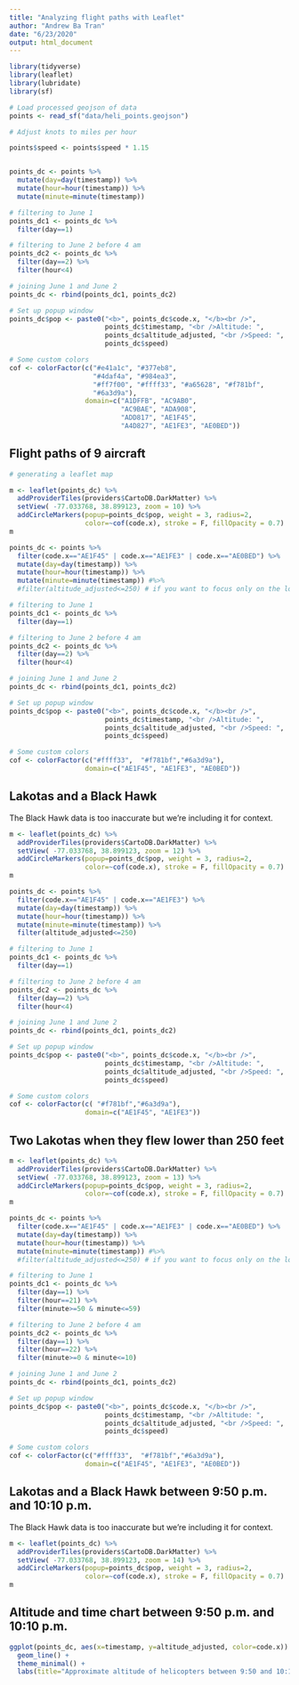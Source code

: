 ```yaml
---
title: "Analyzing flight paths with Leaflet"
author: "Andrew Ba Tran"
date: "6/23/2020"
output: html_document
---
```


```r
library(tidyverse)
library(leaflet)
library(lubridate)
library(sf)

# Load processed geojson of data
points <- read_sf("data/heli_points.geojson")

# Adjust knots to miles per hour

points$speed <- points$speed * 1.15


points_dc <- points %>% 
  mutate(day=day(timestamp)) %>% 
  mutate(hour=hour(timestamp)) %>% 
  mutate(minute=minute(timestamp)) 

# filtering to June 1
points_dc1 <- points_dc %>% 
  filter(day==1)

# filtering to June 2 before 4 am
points_dc2 <- points_dc %>% 
  filter(day==2) %>% 
  filter(hour<4) 

# joining June 1 and June 2
points_dc <- rbind(points_dc1, points_dc2)

# Set up popup window
points_dc$pop <- paste0("<b>", points_dc$code.x, "</b><br />",
                        points_dc$timestamp, "<br />Altitude: ",
                        points_dc$altitude_adjusted, "<br />Speed: ",
                        points_dc$speed)

# Some custom colors
cof <- colorFactor(c("#e41a1c", "#377eb8",
                     "#4daf4a", "#984ea3",
                     "#ff7f00", "#ffff33", "#a65628", "#f781bf",
                     "#6a3d9a"), 
                   domain=c("A1DFFB", "AC9AB0",
                            "AC9BAE", "ADA908",
                            "ADD817", "AE1F45",
                            "A4D827", "AE1FE3", "AE0BED"))
```

## Flight paths of 9 aircraft

```r
# generating a leaflet map

m <- leaflet(points_dc) %>% 
  addProviderTiles(providers$CartoDB.DarkMatter) %>% 
  setView( -77.033768, 38.899123, zoom = 10) %>% 
  addCircleMarkers(popup=points_dc$pop, weight = 3, radius=2, 
                   color=~cof(code.x), stroke = F, fillOpacity = 0.7) 
m

```


```r
points_dc <- points %>% 
  filter(code.x=="AE1F45" | code.x=="AE1FE3" | code.x=="AE0BED") %>% 
  mutate(day=day(timestamp)) %>% 
  mutate(hour=hour(timestamp)) %>% 
  mutate(minute=minute(timestamp)) #%>% 
  #filter(altitude_adjusted<=250) # if you want to focus only on the low altitude spots

# filtering to June 1
points_dc1 <- points_dc %>% 
  filter(day==1)

# filtering to June 2 before 4 am
points_dc2 <- points_dc %>% 
  filter(day==2) %>% 
  filter(hour<4) 

# joining June 1 and June 2
points_dc <- rbind(points_dc1, points_dc2)

# Set up popup window
points_dc$pop <- paste0("<b>", points_dc$code.x, "</b><br />",
                        points_dc$timestamp, "<br />Altitude: ",
                        points_dc$altitude_adjusted, "<br />Speed: ",
                        points_dc$speed)

# Some custom colors
cof <- colorFactor(c("#ffff33",  "#f781bf","#6a3d9a"), 
                   domain=c("AE1F45", "AE1FE3", "AE0BED"))
```


## Lakotas and a Black Hawk

The Black Hawk data is too inaccurate but we're including it for context.

```r
m <- leaflet(points_dc) %>% 
  addProviderTiles(providers$CartoDB.DarkMatter) %>% 
  setView( -77.033768, 38.899123, zoom = 12) %>% 
  addCircleMarkers(popup=points_dc$pop, weight = 3, radius=2, 
                   color=~cof(code.x), stroke = F, fillOpacity = 0.7) 
m

```


```r
points_dc <- points %>% 
  filter(code.x=="AE1F45" | code.x=="AE1FE3") %>% 
  mutate(day=day(timestamp)) %>% 
  mutate(hour=hour(timestamp)) %>% 
  mutate(minute=minute(timestamp)) %>% 
  filter(altitude_adjusted<=250) 

# filtering to June 1
points_dc1 <- points_dc %>% 
  filter(day==1)

# filtering to June 2 before 4 am
points_dc2 <- points_dc %>% 
  filter(day==2) %>% 
  filter(hour<4) 

# joining June 1 and June 2
points_dc <- rbind(points_dc1, points_dc2)

# Set up popup window
points_dc$pop <- paste0("<b>", points_dc$code.x, "</b><br />",
                        points_dc$timestamp, "<br />Altitude: ",
                        points_dc$altitude_adjusted, "<br />Speed: ",
                        points_dc$speed)

# Some custom colors
cof <- colorFactor(c( "#f781bf","#6a3d9a"), 
                   domain=c("AE1F45", "AE1FE3"))
```

## Two Lakotas when they flew lower than 250 feet


```r

m <- leaflet(points_dc) %>% 
  addProviderTiles(providers$CartoDB.DarkMatter) %>% 
  setView( -77.033768, 38.899123, zoom = 13) %>% 
  addCircleMarkers(popup=points_dc$pop, weight = 3, radius=2, 
                   color=~cof(code.x), stroke = F, fillOpacity = 0.7) 
m

```


```r
points_dc <- points %>% 
  filter(code.x=="AE1F45" | code.x=="AE1FE3" | code.x=="AE0BED") %>% 
  mutate(day=day(timestamp)) %>% 
  mutate(hour=hour(timestamp)) %>% 
  mutate(minute=minute(timestamp)) #%>% 
  #filter(altitude_adjusted<=250) # if you want to focus only on the low altitude spots

# filtering to June 1
points_dc1 <- points_dc %>% 
  filter(day==1) %>% 
  filter(hour==21) %>% 
  filter(minute>=50 & minute<=59)

# filtering to June 2 before 4 am
points_dc2 <- points_dc %>% 
  filter(day==1) %>% 
  filter(hour==22) %>% 
  filter(minute>=0 & minute<=10)

# joining June 1 and June 2
points_dc <- rbind(points_dc1, points_dc2)

# Set up popup window
points_dc$pop <- paste0("<b>", points_dc$code.x, "</b><br />",
                        points_dc$timestamp, "<br />Altitude: ",
                        points_dc$altitude_adjusted, "<br />Speed: ",
                        points_dc$speed)

# Some custom colors
cof <- colorFactor(c("#ffff33",  "#f781bf","#6a3d9a"), 
                   domain=c("AE1F45", "AE1FE3", "AE0BED"))
```


## Lakotas and a Black Hawk between 9:50 p.m. and 10:10 p.m.

The Black Hawk data is too inaccurate but we're including it for context.

```r
m <- leaflet(points_dc) %>% 
  addProviderTiles(providers$CartoDB.DarkMatter) %>% 
  setView( -77.033768, 38.899123, zoom = 14) %>% 
  addCircleMarkers(popup=points_dc$pop, weight = 3, radius=2, 
                   color=~cof(code.x), stroke = F, fillOpacity = 0.7) 
m

```

## Altitude and time chart between 9:50 p.m. and 10:10 p.m.

```r
ggplot(points_dc, aes(x=timestamp, y=altitude_adjusted, color=code.x)) +
  geom_line() +
  theme_minimal() +
  labs(title="Approximate altitude of helicopters between 9:50 and 10:10 p.m.")


```


